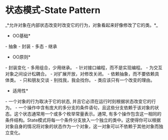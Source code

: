 = 状态模式-State Pattern =
_*允许对象在内部状态改变时改变它的行为，对象看起来好像修改了它的类。*_

{{http:pic/state.png}}

*OO基础*
- 抽象
- 封装
- 多态
- 继承

*OO原则*
- 封装变化
- 多用组合，少用继承。
- 针对接口编程，而不是实现编程。
- 为交互对象之间设计松耦合。
- 对扩展开放，对修改关闭。
- 依赖抽象，而不要依赖具体类。
- 只和朋友交谈
- 别找我，我会找你。
- 类应该只有一个改变的理由。

*适用性*
- 一个对象的行为取决于它的状态, 并且它必须在运行时刻根据状态改变它的行为。
- 一个操作中含有庞大的多分支的条件语句，且这些分支依赖于该对象的状态。这个状态通常用一个或多个枚举常量表示。通常, 有多个操作包含这一相同的条件结构。State模式将每一个条件分支放入一个独立的类中。这使得你可以根据对象自身的情况将对象的状态作为一个对象，这一对象可以不依赖于其他对象而独立变化。

